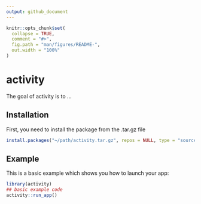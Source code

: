 ```yaml
---
output: github_document
---
```


<!-- README.md is generated from README.Rmd. Please edit that file -->

```r
knitr::opts_chunk$set(
  collapse = TRUE,
  comment = "#>",
  fig.path = "man/figures/README-",
  out.width = "100%"
)
```

# activity

<!-- badges: start -->
<!-- badges: end -->

The goal of activity is to ...

## Installation

First, you need to install the package from the .tar.gz file

``` r
install.packages("~/path/activity.tar.gz", repos = NULL, type = "source")
```

## Example

This is a basic example which shows you how to launch your app:


```r

library(activity)
## basic example code
activity::run_app()
```

